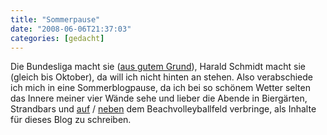 ```yaml
---
title: "Sommerpause"
date: "2008-06-06T21:37:03"
categories: [gedacht]
---
```


Die Bundesliga macht sie ([aus gutem Grund](http://em08.blogsport.de/)), Harald Schmidt macht sie (gleich bis Oktober), da will ich nicht hinten an stehen. Also verabschiede ich mich in eine Sommerblogpause, da ich bei so schönem Wetter selten das Innere meiner vier Wände sehe und lieber die Abende in Biergärten, Strandbars und [auf](http://www.beachmitte.de/) / [neben](http://www.berlingrandslam.com/) dem Beachvolleyballfeld verbringe, als Inhalte für dieses Blog zu schreiben.
